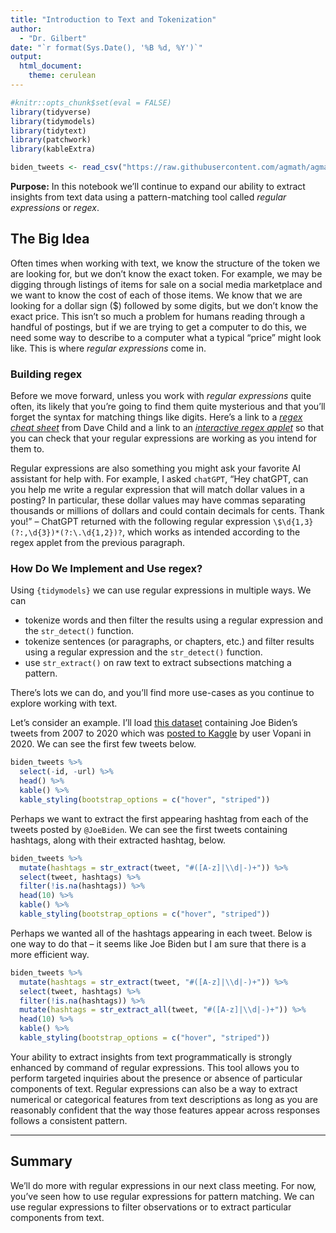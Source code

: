```yaml
---
title: "Introduction to Text and Tokenization"
author: 
  - "Dr. Gilbert"
date: "`r format(Sys.Date(), '%B %d, %Y')`"
output: 
  html_document:
    theme: cerulean
---
```


```r
#knitr::opts_chunk$set(eval = FALSE)
library(tidyverse)
library(tidymodels)
library(tidytext)
library(patchwork)
library(kableExtra)

biden_tweets <- read_csv("https://raw.githubusercontent.com/agmath/agmath.github.io/master/data/classification/biden_tweets.csv")
```

**Purpose:** In this notebook we'll continue to expand our ability to extract insights from text data using a pattern-matching tool called *regular expressions* or *regex*.

## The Big Idea

Often times when working with text, we know the structure of the token we are looking for, but we don't know the exact token. For example, we may be digging through listings of items for sale on a social media marketplace and we want to know the cost of each of those items. We know that we are looking for a dollar sign (\$) followed by some digits, but we don't know the exact price. This isn't so much a problem for humans reading through a handful of postings, but if we are trying to get a computer to do this, we need some way to describe to a computer what a typical "price" might look like. This is where *regular expressions* come in.

### Building regex

Before we move forward, unless you work with *regular expressions* quite often, its likely that you're going to find them quite mysterious and that you'll forget the syntax for matching things like digits. Here's a link to a [*regex cheat sheet*](https://cheatography.com/davechild/cheat-sheets/regular-expressions/) from Dave Child and a link to an [*interactive regex applet*](https://regexr.com/) so that you can check that your regular expressions are working as you intend for them to. 

Regular expressions are also something you might ask your favorite AI assistant for help with. For example, I asked `chatGPT`, "Hey chatGPT, can you help me write a regular expression that will match dollar values in a posting? In particular, these dollar values may have commas separating thousands or millions of dollars and could contain decimals for cents. Thank you!" -- ChatGPT returned with the following regular expression `\$\d{1,3}(?:,\d{3})*(?:\.\d{1,2})?`, which works as intended according to the regex applet from the previous paragraph.

### How Do We Implement and Use regex?

Using `{tidymodels}` we can use regular expressions in multiple ways. We can

+ tokenize words and then filter the results using a regular expression and the `str_detect()` function.
+ tokenize sentences (or paragraphs, or chapters, etc.) and filter results using a regular expression and the `str_detect()` function.
+ use `str_extract()` on raw text to extract subsections matching a pattern.

There's lots we can do, and you'll find more use-cases as you continue to explore working with text.

Let's consider an example. I'll load [this dataset](https://raw.githubusercontent.com/agmath/agmath.github.io/master/data/classification/biden_tweets.csv) containing Joe Biden's tweets from 2007 to 2020 which was [posted to Kaggle](https://www.kaggle.com/datasets/rohanrao/joe-biden-tweets) by user Vopani in 2020. We can see the first few tweets below.

```r
biden_tweets %>%
  select(-id, -url) %>%
  head() %>%
  kable() %>%
  kable_styling(bootstrap_options = c("hover", "striped"))
```

Perhaps we want to extract the first appearing hashtag from each of the tweets posted by `@JoeBiden`. We can see the first tweets containing hashtags, along with their extracted hashtag, below.

```r
biden_tweets %>%
  mutate(hashtags = str_extract(tweet, "#([A-z]|\\d|-)+")) %>%
  select(tweet, hashtags) %>%
  filter(!is.na(hashtags)) %>%
  head(10) %>%
  kable() %>%
  kable_styling(bootstrap_options = c("hover", "striped"))
```

Perhaps we wanted all of the hashtags appearing in each tweet. Below is one way to do that -- it seems like Joe Biden  but I am sure that there is a more efficient way.

```r
biden_tweets %>%
  mutate(hashtags = str_extract(tweet, "#([A-z]|\\d|-)+")) %>%
  select(tweet, hashtags) %>%
  filter(!is.na(hashtags)) %>%
  mutate(hashtags = str_extract_all(tweet, "#([A-z]|\\d|-)+")) %>%
  head(10) %>%
  kable() %>%
  kable_styling(bootstrap_options = c("hover", "striped"))
```

Your ability to extract insights from text programmatically is strongly enhanced by command of regular expressions. This tool allows you to perform targeted inquiries about the presence or absence of particular components of text. Regular expressions can also be a way to extract numerical or categorical features from text descriptions as long as you are reasonably confident that the way those features appear across responses follows a consistent pattern.

***

## Summary

We'll do more with regular expressions in our next class meeting. For now, you've seen how to use regular expressions for pattern matching. We can use regular expressions to filter observations or to extract particular components from text.
